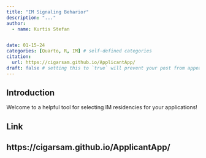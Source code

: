 ```yaml
---
title: "IM Signaling Beharior"
description: "..."
author:
  - name: Kurtis Stefan


date: 01-15-24
categories: [Quarto, R, IM] # self-defined categories
citation: 
  url: https://cigarsam.github.io/ApplicantApp/
draft: false # setting this to `true` will prevent your post from appearing on your listing page until you're ready!
---
```



## Introduction
Welcome to a helpful tool for selecting IM residencies for your applications! 


## Link
https://cigarsam.github.io/ApplicantApp/
---
